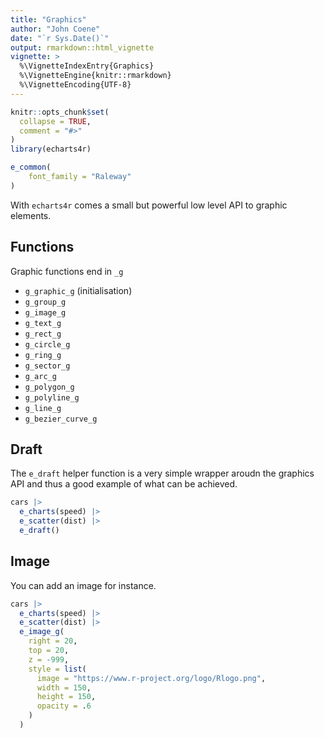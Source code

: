 ```yaml
---
title: "Graphics"
author: "John Coene"
date: "`r Sys.Date()`"
output: rmarkdown::html_vignette
vignette: >
  %\VignetteIndexEntry{Graphics}
  %\VignetteEngine{knitr::rmarkdown}
  %\VignetteEncoding{UTF-8}
---
```


```r
knitr::opts_chunk$set(
  collapse = TRUE,
  comment = "#>"
)
library(echarts4r)

e_common(
    font_family = "Raleway"
)
```

With `echarts4r` comes a small but powerful low level API to graphic elements.

## Functions

Graphic functions end in `_g`

- `g_graphic_g` (initialisation)
- `g_group_g`
- `g_image_g`
- `g_text_g`
- `g_rect_g`
- `g_circle_g`
- `g_ring_g`
- `g_sector_g`
- `g_arc_g`
- `g_polygon_g`
- `g_polyline_g`
- `g_line_g`
- `g_bezier_curve_g`

## Draft

The `e_draft` helper function is a very simple wrapper aroudn the graphics API and thus a good example of what can be achieved.

```r
cars |> 
  e_charts(speed) |> 
  e_scatter(dist) |>
  e_draft()
```

## Image

You can add an image for instance.

```r
cars |> 
  e_charts(speed) |> 
  e_scatter(dist) |>
  e_image_g(
    right = 20,
    top = 20,
    z = -999,
    style = list(
      image = "https://www.r-project.org/logo/Rlogo.png",
      width = 150,
      height = 150,
      opacity = .6
    )
  )
```